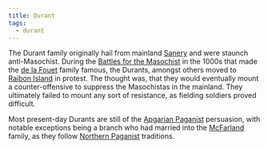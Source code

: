 ```yaml
---
title: Durant
tags:
  - durant
---
```



The Durant family originally hail from mainland
[Sanery](/locations/sanery/) and were staunch anti-Masochist. During the
[Battles for the Masochist](/events/battles-for-the-masochist/) in the
1000s that made the [de la Fouet](/families/de-la-fouet/) family famous, the
Durants, amongst others moved to
[Raibon Island](/locations/raibon-island/) in protest. The thought was,
that they would eventually mount a counter-offensive to suppress the Masochistas
in the mainland. They ultimately failed to mount any sort of resistance, as
fielding soldiers proved difficult.

Most present-day Durants are still of the
[Apgarian Paganist](/religions/paganism/apgarian/) persuasion,
with notable exceptions being a branch who had married into the
[McFarland](/families/mcfarland/) family, as they follow
[Northern Paganist](/religions/paganism/northern/) traditions.

<FamilyTree client:load asset={image} alt="Durant Family Tree" />
